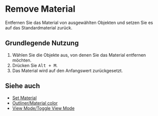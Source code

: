 
# Remove Material

<Reference shortcut="Alt + M" command="Remove Material" button="" />

Entfernen Sie das Material von ausgewählten Objekten und setzen Sie es auf das Standardmaterial zurück.

## Grundlegende Nutzung

1. Wählen Sie die Objekte aus, von denen Sie das Material entfernen möchten.
2. Drücken Sie <kbd>Alt + M</kbd>.
3. Das Material wird auf den Anfangswert zurückgesetzt.

## Siehe auch
- [Set Material](set-material)
- [Outliner/Material color](/plasticity-essentials/outliner#material-color)
- [View Mode/Toggle View Mode](/plasticity-essentials/view-mode#toggle-view-mode)